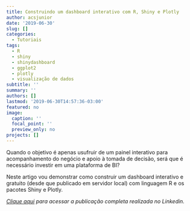 ```yaml
---
title: Construindo um dashboard interativo com R, Shiny e Plotly
author: acsjunior
date: '2019-06-30'
slug: []
categories:
  - Tutoriais
tags:
  - R
  - shiny
  - shinydashboard
  - ggplot2
  - plotly
  - visualização de dados
subtitle: ''
summary: ''
authors: []
lastmod: '2019-06-30T14:57:36-03:00'
featured: no
image:
  caption: ''
  focal_point: ''
  preview_only: no
projects: []
---
```


Quando o objetivo é apenas usufruir de um painel interativo para acompanhamento do negócio e apoio à tomada de decisão, será que é necessário investir em uma plataforma de BI?

Neste artigo vou demonstrar como construir um dashboard interativo e gratuito (desde que publicado em servidor local) com linguagem R e os pacotes Shiny e Plotly.

*[Clique aqui](https://www.linkedin.com/pulse/construindo-um-dashboard-interativo-com-r-shiny-e-da-silva-júnior/) para acessar a publicação completa realizada no Linkedin.*


